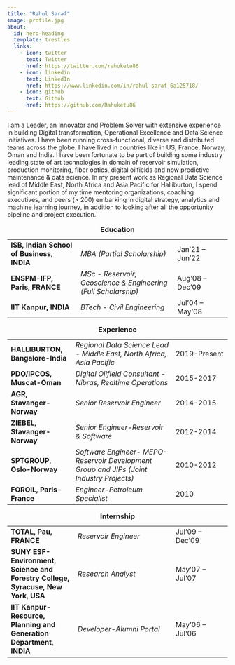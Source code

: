 ```yaml
---
title: "Rahul Saraf"
image: profile.jpg
about:
  id: hero-heading
  template: trestles
  links:
    - icon: twitter
      text: Twitter
      href: https://twitter.com/rahuketu86
    - icon: linkedin
      text: LinkedIn
      href: https://www.linkedin.com/in/rahul-saraf-6a125718/
    - icon: github
      text: Github
      href: https://github.com/Rahuketu86
---
```


::: {#hero-heading}
I am a Leader, an Innovator and Problem Solver with extensive experience in building Digital transformation, Operational Excellence and Data Science initiatives. I have been running cross-functional, diverse and distributed teams across the globe. I have lived in countries like in US, France, Norway, Oman and India. I have been fortunate to be part of building some industry leading state of art technologies in domain of reservoir simulation, production monitoring, fiber optics, digital oilfields and now predictive maintenance & data science. In my present work as Regional Data Science lead of Middle East, North Africa and Asia Pacific for Halliburton, I spend significant portion of my time mentoring organizations, coaching executives, and peers (\> 200) embarking in digital strategy, analytics and machine learning journey, in addition to looking after all the opportunity pipeline and project execution.
:::

|                                           |                                                                |                  |
|-----------------------|--------------------------------|------------------|
| **ISB, Indian School of Business, INDIA** | *MBA (Partial Scholarship)*                                    | Jan'21 -- Jun'22 |
| **ENSPM-IFP, Paris, FRANCE**              | *MSc - Reservoir, Geoscience & Engineering (Full Scholarship)* | Aug'08 -- Dec'09 |
| **IIT Kanpur, INDIA**                     | *BTech - Civil Engineering*                                    | Jul'04 -- May'08 |

: **Education**

|                                  |                                                                                          |              |
|---------------------|---------------------------------|------------------|
| **HALLIBURTON, Bangalore-India** | *Regional Data Science Lead - Middle East, North Africa, Asia Pacific*                   | 2019-Present |
| **PDO/IPCOS, Muscat-Oman**       | *Digital Oilfield Consultant - Nibras, Realtime Operations*                              | 2015-2017    |
| **AGR, Stavanger-Norway**        | *Senior Reservoir Engineer*                                                              | 2014-2015    |
| **ZIEBEL, Stavanger-Norway**     | *Senior Engineer-Reservoir & Software*                                                   | 2012-2014    |
| **SPTGROUP, Oslo-Norway**        | *Software Engineer- MEPO-Reservoir Development Group and JIPs (Joint Industry Projects)* | 2010-2012    |
| **FOROIL, Paris-France**         | *Engineer-Petroleum Specialist*                                                          | 2010         |

: **Experience**

|                                                                                 |                           |                  |
|----------------------|--------------------------------|------------------|
| **TOTAL, Pau, FRANCE**                                                          | *Reservoir Engineer*      | Jul'09 -- Dec'09 |
| **SUNY ESF-Environment, Science and Forestry College, Syracuse, New York, USA** | *Research Analyst*        | May'07 -- Jul'07 |
| **IIT Kanpur-Resource, Planning and Generation Department, INDIA**              | *Developer-Alumni Portal* | May'06 -- Jul'06 |

: **Internship**
